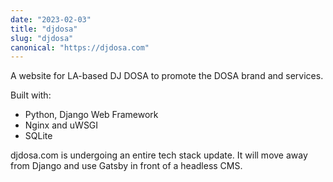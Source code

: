 ```yaml
---
date: "2023-02-03"
title: "djdosa"
slug: "djdosa"
canonical: "https://djdosa.com"
---
```

A website for LA-based DJ DOSA to promote the DOSA brand and services. 

Built with:
* Python, Django Web Framework
* Nginx and uWSGI
* SQLite

djdosa.com is undergoing an entire tech stack update. 
It will move away from Django and use Gatsby in front of 
a headless CMS. 